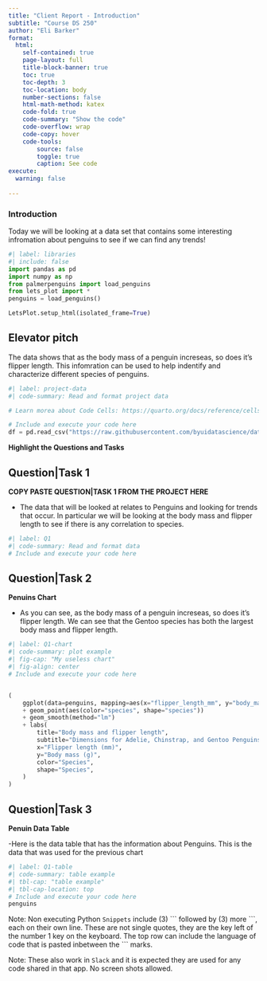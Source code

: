 ```yaml
---
title: "Client Report - Introduction"
subtitle: "Course DS 250"
author: "Eli Barker"
format:
  html:
    self-contained: true
    page-layout: full
    title-block-banner: true
    toc: true
    toc-depth: 3
    toc-location: body
    number-sections: false
    html-math-method: katex
    code-fold: true
    code-summary: "Show the code"
    code-overflow: wrap
    code-copy: hover
    code-tools:
        source: false
        toggle: true
        caption: See code
execute: 
  warning: false
    
---
```


### Introduction

Today we will be looking at a data set that contains some interesting infromation about penguins to see if we can find any trends!

```python
#| label: libraries
#| include: false
import pandas as pd
import numpy as np
from palmerpenguins import load_penguins
from lets_plot import *
penguins = load_penguins()

LetsPlot.setup_html(isolated_frame=True)
```


## Elevator pitch
The data shows that as the body mass of a penguin increseas, so does it's flipper length. This infomration can be used to help indentify and characterize different species of penguins.

```python
#| label: project-data
#| code-summary: Read and format project data

# Learn morea about Code Cells: https://quarto.org/docs/reference/cells/cells-jupyter.html

# Include and execute your code here
df = pd.read_csv("https://raw.githubusercontent.com/byuidatascience/data4python4ds/master/data-raw/mpg/mpg.csv")
```

__Highlight the Questions and Tasks__

## Question|Task 1

__COPY PASTE QUESTION|TASK 1 FROM THE PROJECT HERE__

- The data that will be looked at relates to Penguins and looking for trends that occur. In particular we will be looking at the body mass and flipper length to see if there is any correlation to species.


```python
#| label: Q1
#| code-summary: Read and format data
# Include and execute your code here


```

## Question|Task 2

__Penuins Chart__

- As you can see, as the body mass of a penguin increseas, so does it's flipper length. We can see that the Gentoo species has both the largest body mass and flipper length.

```python
#| label: Q1-chart
#| code-summary: plot example
#| fig-cap: "My useless chart"
#| fig-align: center
# Include and execute your code here


(
    ggplot(data=penguins, mapping=aes(x="flipper_length_mm", y="body_mass_g"))
    + geom_point(aes(color="species", shape="species"))
    + geom_smooth(method="lm")
    + labs(
        title="Body mass and flipper length",
        subtitle="Dimensions for Adelie, Chinstrap, and Gentoo Penguins",
        x="Flipper length (mm)",
        y="Body mass (g)",
        color="Species",
        shape="Species",
    )
)
```

## Question|Task 3

__Penuin Data Table__

-Here is the data table that has the information about Penguins. This is the data that was used for the previous chart

```python
#| label: Q1-table
#| code-summary: table example
#| tbl-cap: "table example"
#| tbl-cap-location: top
# Include and execute your code here
penguins

```


Note: Non executing Python `Snippets` include (3) \`\`\` followed by (3) more \`\`\`, each on their own line. These are not single quotes, they are the key left of the number 1 key on the keyboard. The top row can include the language of code that is pasted inbetween the \`\`\`  marks. 

Note: These also work in `Slack` and it is expected they are used for any code shared in that app. No screen shots allowed.
